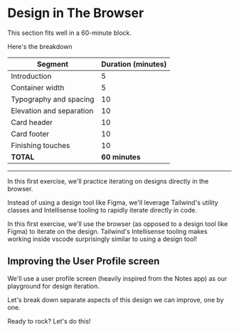 # Design in The Browser

This section fits well in a 60-minute block.

Here's the breakdown

| Segment                  | Duration (minutes) |
| ------------------------ | ------------------ |
| Introduction             | 5                  |
| Container width          | 5                  |
| Typography and spacing   | 10                 |
| Elevation and separation | 10                 |
| Card header              | 10                 |
| Card footer              | 10                 |
| Finishing touches        | 10                 |
| **TOTAL**                | **60 minutes**     |

---

In this first exercise, we'll practice iterating on designs directly in the browser.

Instead of using a design tool like Figma, we'll leverage Tailwind's utility classes and Intellisense tooling to rapidly iterate directly in code.

In this first exercise, we'll use the browser (as opposed to a design tool like Figma) to iterate on the design. Tailwind's Intellisense tooling makes working inside vscode surprisingly similar to using a design tool!

## Improving the User Profile screen

We'll use a user profile screen (heavily inspired from the Notes app) as our playground for design iteration.

Let's break down separate aspects of this design we can improve, one by one.

Ready to rock? Let's do this!
